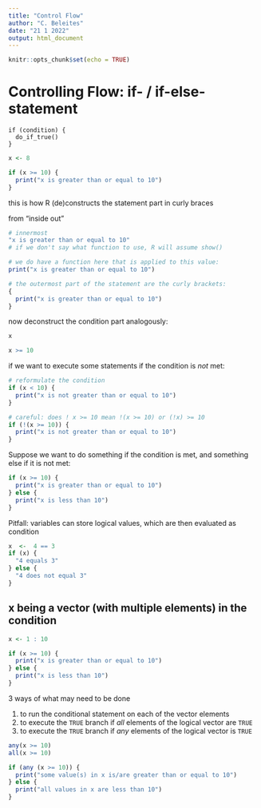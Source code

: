 ```yaml
---
title: "Control Flow"
author: "C. Beleites"
date: "21 1 2022"
output: html_document
---
```


```r
knitr::opts_chunk$set(echo = TRUE)
```

# Controlling Flow: if- / if-else-statement

```
if (condition) {
  do_if_true()
}
```

```r
x <- 8

if (x >= 10) {
  print("x is greater than or equal to 10")
}
```

this is how R (de)constructs the statement part in curly braces

from "inside out"
```r
# innermost
"x is greater than or equal to 10"
# if we don't say what function to use, R will assume show()

# we do have a function here that is applied to this value:
print("x is greater than or equal to 10")

# the outermost part of the statement are the curly brackets:
{
  print("x is greater than or equal to 10")
}
```


now deconstruct the condition part analogously:
```r
x

x >= 10
```



if we want to execute some statements if the condition is *not* met:

```r

# reformulate the condition
if (x < 10) {
  print("x is not greater than or equal to 10")
}

# careful: does ! x >= 10 mean !(x >= 10) or (!x) >= 10
if (!(x >= 10)) {
  print("x is not greater than or equal to 10")
}
```

Suppose we want to do something if the condition is met, and something
else if it is not met:

```r
if (x >= 10) {
  print("x is greater than or equal to 10")
} else {
  print("x is less than 10")
}

```

Pitfall: variables can store logical values, which are then evaluated as condition

```r
x  <-  4 == 3
if (x) {
  "4 equals 3"
} else {
  "4 does not equal 3"
}
```

## x being a vector (with multiple elements) in the condition

```r
x <- 1 : 10

if (x >= 10) {
  print("x is greater than or equal to 10")
} else {
  print("x is less than 10")
}

```

3 ways of what may need to be done

1. to run the conditional statement on each of the vector elements
2. to execute the `TRUE` branch if *all* elements of the logical vector are `TRUE`
3. to execute the `TRUE` branch if *any* elements of the logical vector is `TRUE`

```r
any(x >= 10)
all(x >= 10)
```

```r
if (any (x >= 10)) {
  print("some value(s) in x is/are greater than or equal to 10")
} else {
  print("all values in x are less than 10")
}
```

